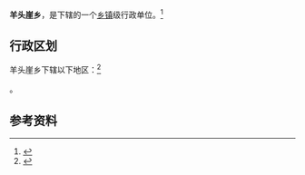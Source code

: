 {{中国乡级行政区|14/07/25/205/000}}

'''羊头崖乡'''，是{{PRC admin/fullname|14/07/25/205/000|3}}下辖的一个[[乡镇|乡镇]]级行政单位。<ref>{{PRC admin/ref sgc|{{PRC admin/parent|14/07/25/205/000}}}}</ref>

== 行政区划 ==

羊头崖乡下辖以下地区：<ref>{{PRC admin/ref sgc|14/07/25/205/000}}</ref>

{{PRC admin/children|14/07/25/205/000}}。

== 参考资料 ==

{{reflist}}

{{行政区划小作品}}
{{PRC admin/navcat|14/07/25/205/000}}